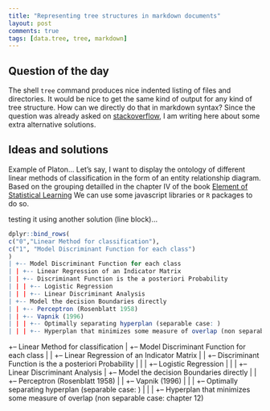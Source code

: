 ```yaml
---
title: "Representing tree structures in markdown documents"
layout: post
comments: true
tags: [data.tree, tree, markdown]
---
```


## Question of the day  
The shell `tree` command produces nice indented listing of files and directories. It would be nice to get the same kind of output for any kind of 
tree structure. How can we directly do that in markdown syntax? Since the question was already asked on [stackoverflow](<http://stackoverflow.com/questions/19699059/representing-directory-file-structure-in-markdown-syntax>), I am writing here about some extra alternative solutions.  

## Ideas and solutions  

Example of Platon...
Let's say, I want to display the ontology of different linear methods of classification in the form of an entity relationship diagram.  
Based on the grouping detailled in the chapter IV of the book [Element of Statistical Learning](http://statweb.stanford.edu/~tibs/ElemStatLearn/)
We can use some javascript libraries or `R` packages to do so. 


testing it using another solution (line block)...

```r

dplyr::bind_rows(
c("0","Linear Method for classification"),
c("1", "Model Discriminant Function for each class")
)
| +-- Model Discriminant Function for each class
| | +-- Linear Regression of an Indicator Matrix
| | +-- Discriminant Function is the a posteriori Probability
| | | +-- Logistic Regression
| | | +-- Linear Discriminant Analysis
| +-- Model the decision Boundaries directly
| | +-- Perceptron (Rosenblatt 1958)
| | +-- Vapnik (1996)
| | | +-- Optimally separating hyperplan (separable case: )
| | | +-- Hyperplan that minimizes some measure of overlap (non separable case: chapter 12)

```

+-- Linear Method for classification
| +-- Model Discriminant Function for each class
| | +-- Linear Regression of an Indicator Matrix
| | +-- Discriminant Function is the a posteriori Probability
| | | +-- Logistic Regression
| | | +-- Linear Discriminant Analysis
| +-- Model the decision Boundaries directly
| | +-- Perceptron (Rosenblatt 1958)
| | +-- Vapnik (1996)
| | | +-- Optimally separating hyperplan (separable case: )
| | | +-- Hyperplan that minimizes some measure of overlap (non separable case: chapter 12)
